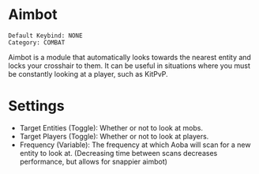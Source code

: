 # Aimbot

```
Default Keybind: NONE
Category: COMBAT
```

Aimbot is a module that automatically looks towards the nearest entity and locks your crosshair to them.
It can be useful in situations where you must be constantly looking at a player, such as KitPvP.

# Settings
 - Target Entities (Toggle): Whether or not to look at mobs.
 - Target Players (Toggle): Whether or not to look at players.
 - Frequency (Variable): The frequency at which Aoba will scan for a new entity to look at. (Decreasing time between scans decreases performance, but allows for snappier aimbot)